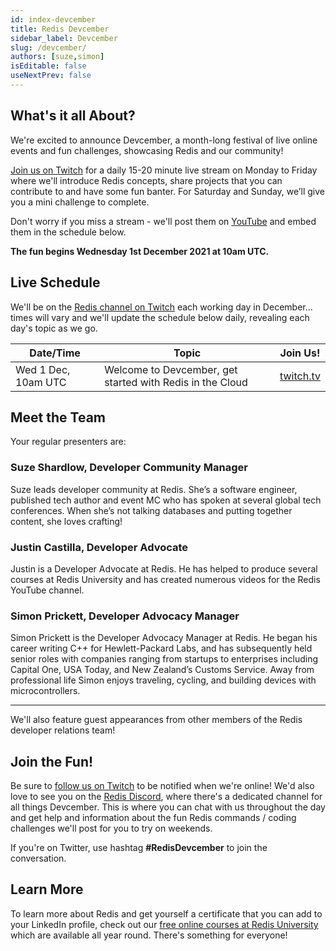 ```yaml
---
id: index-devcember
title: Redis Devcember
sidebar_label: Devcember
slug: /devcember/
authors: [suze,simon]
isEditable: false
useNextPrev: false
---
```

## What's it all About?

We're excited to announce Devcember, a month-long festival of live online events and fun challenges, showcasing Redis and our community!

[Join us on Twitch](https://www.twitch.tv/redislabs) for a daily 15-20 minute live stream on Monday to Friday where we'll introduce Redis concepts, share projects that you can contribute to and have some fun banter.  For Saturday and Sunday, we’ll give you a mini challenge to complete.

Don't worry if you miss a stream - we'll post them on [YouTube](https://www.youtube.com/c/Redisinc/videos) and embed them in the schedule below.  

**The fun begins Wednesday 1st December 2021 at 10am UTC.**

## Live Schedule

We'll be on the [Redis channel on Twitch](https://www.twitch.tv/redislabs) each working day in December… times will vary and we'll update the schedule below daily, revealing each day's topic as we go.

|Date/Time           |Topic                                                    |Join Us!                                |
|--------------------|---------------------------------------------------------|----------------------------------------|
| Wed 1 Dec, 10am UTC|Welcome to Devcember, get started with Redis in the Cloud|[twitch.tv](https://twitch.tv/redislabs)|


## Meet the Team

Your regular presenters are:

### Suze Shardlow, Developer Community Manager

Suze leads developer community at Redis.  She’s a software engineer, published tech author and event MC who has spoken at several global tech conferences.  When she’s not talking databases and putting together content, she loves crafting!

### Justin Castilla, Developer Advocate

Justin is a Developer Advocate at Redis. He has helped to produce several courses at Redis University and has created numerous videos for the Redis YouTube channel.

### Simon Prickett, Developer Advocacy Manager

Simon Prickett is the Developer Advocacy Manager at Redis. He began his career writing C++ for Hewlett-Packard Labs, and has subsequently held senior roles with companies ranging from startups to enterprises including Capital One, USA Today, and New Zealand’s Customs Service.  Away from professional life Simon enjoys traveling, cycling, and building devices with microcontrollers.

<hr/>

We'll also feature guest appearances from other members of the Redis developer relations team!

## Join the Fun!

Be sure to [follow us on Twitch](https://www.twitch.tv/redislabs) to be notified when we're online!  We'd also love to see you on the [Redis Discord](https://discord.gg/nrTwSyUvF2), where there's a dedicated channel for all things Devcember.  This is where you can chat with us throughout the day and get help and information about the fun Redis commands / coding challenges we'll post for you to try on weekends.

If you're on Twitter, use hashtag **#RedisDevcember** to join the conversation.

## Learn More

To learn more about Redis and get yourself a certificate that you can add to your LinkedIn profile, check out our [free online courses at Redis University](https://university.redis.com/) which are available all year round.  There's something for everyone!